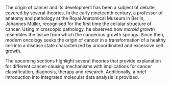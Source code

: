 The origin of cancer and its development has been a subject of debate, covered by several theories. In the early nineteenth century, a professor of anatomy and pathology at the Royal Anatomical Museum in Berlin, Johannes Müller, recognised for the first time the cellular structure of cancer. Using microscopic pathology, he observed how *morbid growth* resembles the tissue from which the cancerous growth springs. Since then, modern oncology seeks the origin of cancer in a transformation of a healthy cell into a disease state characterized by uncoordinated and excessive cell growth. 

The upcoming sections highlight several theories that provide explanation for different cancer-causing mechanisms with implications for cancer classification, diagnosis, therapy and research. Additionally, a brief introduction into integrated molecular data analysis is provided.
